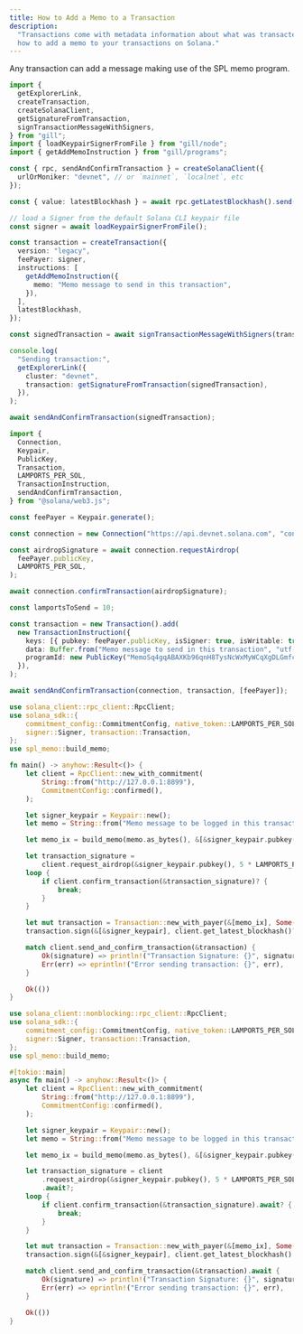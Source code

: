 ```yaml
---
title: How to Add a Memo to a Transaction
description:
  "Transactions come with metadata information about what was transacted. Learn
  how to add a memo to your transactions on Solana."
---
```


Any transaction can add a message making use of the SPL memo program.

<CodeTabs storage="cookbook">

```typescript !! title="gill"
import {
  getExplorerLink,
  createTransaction,
  createSolanaClient,
  getSignatureFromTransaction,
  signTransactionMessageWithSigners,
} from "gill";
import { loadKeypairSignerFromFile } from "gill/node";
import { getAddMemoInstruction } from "gill/programs";

const { rpc, sendAndConfirmTransaction } = createSolanaClient({
  urlOrMoniker: "devnet", // or `mainnet`, `localnet`, etc
});

const { value: latestBlockhash } = await rpc.getLatestBlockhash().send();

// load a Signer from the default Solana CLI keypair file
const signer = await loadKeypairSignerFromFile();

const transaction = createTransaction({
  version: "legacy",
  feePayer: signer,
  instructions: [
    getAddMemoInstruction({
      memo: "Memo message to send in this transaction",
    }),
  ],
  latestBlockhash,
});

const signedTransaction = await signTransactionMessageWithSigners(transaction);

console.log(
  "Sending transaction:",
  getExplorerLink({
    cluster: "devnet",
    transaction: getSignatureFromTransaction(signedTransaction),
  }),
);

await sendAndConfirmTransaction(signedTransaction);
```

```typescript !! title="Legacy"
import {
  Connection,
  Keypair,
  PublicKey,
  Transaction,
  LAMPORTS_PER_SOL,
  TransactionInstruction,
  sendAndConfirmTransaction,
} from "@solana/web3.js";

const feePayer = Keypair.generate();

const connection = new Connection("https://api.devnet.solana.com", "confirmed");

const airdropSignature = await connection.requestAirdrop(
  feePayer.publicKey,
  LAMPORTS_PER_SOL,
);

await connection.confirmTransaction(airdropSignature);

const lamportsToSend = 10;

const transaction = new Transaction().add(
  new TransactionInstruction({
    keys: [{ pubkey: feePayer.publicKey, isSigner: true, isWritable: true }],
    data: Buffer.from("Memo message to send in this transaction", "utf-8"),
    programId: new PublicKey("MemoSq4gqABAXKb96qnH8TysNcWxMyWCqXgDLGmfcHr"),
  }),
);

await sendAndConfirmTransaction(connection, transaction, [feePayer]);
```

```rust !! title="Rust"
use solana_client::rpc_client::RpcClient;
use solana_sdk::{
    commitment_config::CommitmentConfig, native_token::LAMPORTS_PER_SOL, signature::Keypair,
    signer::Signer, transaction::Transaction,
};
use spl_memo::build_memo;

fn main() -> anyhow::Result<()> {
    let client = RpcClient::new_with_commitment(
        String::from("http://127.0.0.1:8899"),
        CommitmentConfig::confirmed(),
    );

    let signer_keypair = Keypair::new();
    let memo = String::from("Memo message to be logged in this transaction");

    let memo_ix = build_memo(memo.as_bytes(), &[&signer_keypair.pubkey()]);

    let transaction_signature =
        client.request_airdrop(&signer_keypair.pubkey(), 5 * LAMPORTS_PER_SOL)?;
    loop {
        if client.confirm_transaction(&transaction_signature)? {
            break;
        }
    }

    let mut transaction = Transaction::new_with_payer(&[memo_ix], Some(&signer_keypair.pubkey()));
    transaction.sign(&[&signer_keypair], client.get_latest_blockhash()?);

    match client.send_and_confirm_transaction(&transaction) {
        Ok(signature) => println!("Transaction Signature: {}", signature),
        Err(err) => eprintln!("Error sending transaction: {}", err),
    }

    Ok(())
}
```

```rust !! title="RustAsync"
use solana_client::nonblocking::rpc_client::RpcClient;
use solana_sdk::{
    commitment_config::CommitmentConfig, native_token::LAMPORTS_PER_SOL, signature::Keypair,
    signer::Signer, transaction::Transaction,
};
use spl_memo::build_memo;

#[tokio::main]
async fn main() -> anyhow::Result<()> {
    let client = RpcClient::new_with_commitment(
        String::from("http://127.0.0.1:8899"),
        CommitmentConfig::confirmed(),
    );

    let signer_keypair = Keypair::new();
    let memo = String::from("Memo message to be logged in this transaction");

    let memo_ix = build_memo(memo.as_bytes(), &[&signer_keypair.pubkey()]);

    let transaction_signature = client
        .request_airdrop(&signer_keypair.pubkey(), 5 * LAMPORTS_PER_SOL)
        .await?;
    loop {
        if client.confirm_transaction(&transaction_signature).await? {
            break;
        }
    }

    let mut transaction = Transaction::new_with_payer(&[memo_ix], Some(&signer_keypair.pubkey()));
    transaction.sign(&[&signer_keypair], client.get_latest_blockhash().await?);

    match client.send_and_confirm_transaction(&transaction).await {
        Ok(signature) => println!("Transaction Signature: {}", signature),
        Err(err) => eprintln!("Error sending transaction: {}", err),
    }

    Ok(())
}
```

</CodeTabs>
